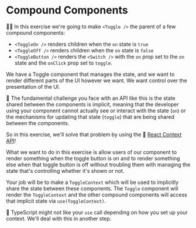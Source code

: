 # Compound Components

<EpicVideo url="https://www.epicreact.dev/workshops/advanced-react-patterns/compound-components" />

👨‍💼 In this exercise we're going to make `<Toggle />` the parent of a few
compound components:

- `<ToggleOn />` renders children when the `on` state is `true`
- `<ToggleOff />` renders children when the `on` state is `false`
- `<ToggleButton />` renders the `<Switch />` with the `on` prop set to the `on`
  state and the `onClick` prop set to `toggle`.

We have a Toggle component that manages the state, and we want to render
different parts of the UI however we want. We want control over the presentation
of the UI.

🦉 The fundamental challenge you face with an API like this is the state shared
between the components is implicit, meaning that the developer using your
component cannot actually see or interact with the state (`on`) or the
mechanisms for updating that state (`toggle`) that are being shared between the
components.

So in this exercise, we'll solve that problem by using the 📜
[React Context API](https://react.dev/reference/react/use#reading-context-with-use)!

What we want to do in this exercise is allow users of our component to render
something when the toggle button is on and to render something else when that
toggle button is off without troubling them with managing the state that's
controlling whether it's shown or not.

Your job will be to make a `ToggleContext` which will be used to implicitly
share the state between these components. The `Toggle` component will render the
`ToggleContext` and the other compound components will access that
implicit state via `use(ToggleContext)`.

🦺 TypeScript might not like your `use` call depending on how you set up your
context. We'll deal with this in another step.

